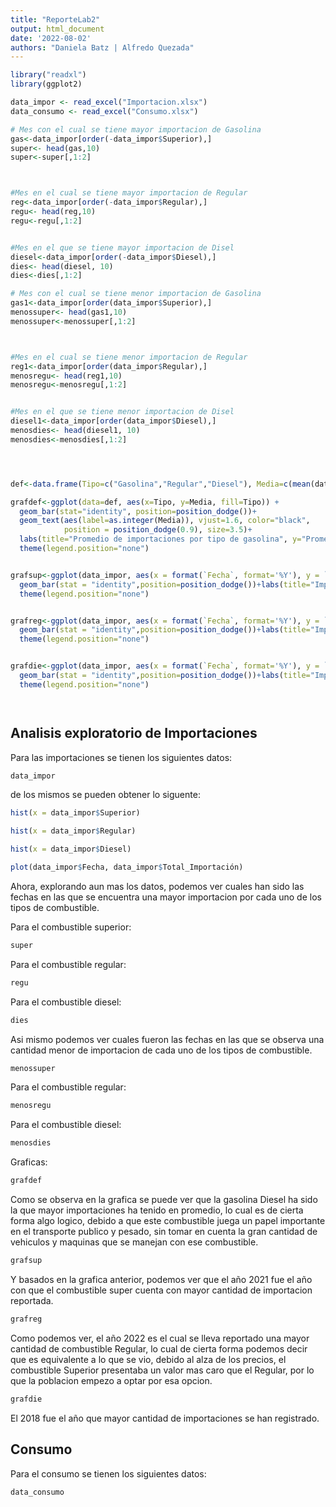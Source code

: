 ```yaml
---
title: "ReporteLab2"
output: html_document
date: '2022-08-02'
authors: "Daniela Batz | Alfredo Quezada"
---
```


```r

library("readxl")
library(ggplot2)

data_impor <- read_excel("Importacion.xlsx")
data_consumo <- read_excel("Consumo.xlsx")

# Mes con el cual se tiene mayor importacion de Gasolina
gas<-data_impor[order(-data_impor$Superior),]
super<- head(gas,10)
super<-super[,1:2]



#Mes en el cual se tiene mayor importacion de Regular 
reg<-data_impor[order(-data_impor$Regular),]
regu<- head(reg,10)
regu<-regu[,1:2]


#Mes en el que se tiene mayor importacion de Disel 
diesel<-data_impor[order(-data_impor$Diesel),]
dies<- head(diesel, 10)
dies<-dies[,1:2]

# Mes con el cual se tiene menor importacion de Gasolina
gas1<-data_impor[order(data_impor$Superior),]
menossuper<- head(gas1,10)
menossuper<-menossuper[,1:2]



#Mes en el cual se tiene menor importacion de Regular 
reg1<-data_impor[order(data_impor$Regular),]
menosregu<- head(reg1,10)
menosregu<-menosregu[,1:2]


#Mes en el que se tiene menor importacion de Disel 
diesel1<-data_impor[order(data_impor$Diesel),]
menosdies<- head(diesel1, 10)
menosdies<-menosdies[,1:2]




def<-data.frame(Tipo=c("Gasolina","Regular","Diesel"), Media=c(mean(data_impor$Superior), mean(data_impor$Regular), mean(data_impor$Diesel)))

grafdef<-ggplot(data=def, aes(x=Tipo, y=Media, fill=Tipo)) +
  geom_bar(stat="identity", position=position_dodge())+
  geom_text(aes(label=as.integer(Media)), vjust=1.6, color="black",
            position = position_dodge(0.9), size=3.5)+
  labs(title="Promedio de importaciones por tipo de gasolina", y="Promedio")+
  theme(legend.position="none")


grafsup<-ggplot(data_impor, aes(x = format(`Fecha`, format='%Y'), y = `Superior`, fill =format(`Fecha`, format='%Y') )) +
  geom_bar(stat = "identity",position=position_dodge())+labs(title="Importaciones por año de combustible Superior", y="Importacion" , x='Año')+
  theme(legend.position="none")


grafreg<-ggplot(data_impor, aes(x = format(`Fecha`, format='%Y'), y = `Regular`, fill =format(`Fecha`, format='%Y') )) +
  geom_bar(stat = "identity",position=position_dodge())+labs(title="Importaciones por año de combustible Regular", y="Importacion" , x='Año')+
  theme(legend.position="none")


grafdie<-ggplot(data_impor, aes(x = format(`Fecha`, format='%Y'), y = `Diesel`, fill =format(`Fecha`, format='%Y') )) +
  geom_bar(stat = "identity",position=position_dodge())+labs(title="Importaciones por año de combustible Diesel", y="Importacion" , x='Año')+
  theme(legend.position="none")




```

## Analisis exploratorio de Importaciones 

Para las importaciones se tienen los siguientes datos:

```r
data_impor
```

de los mismos se pueden obtener lo siguente: 

```r
hist(x = data_impor$Superior)
```



```r
hist(x = data_impor$Regular)
```



```r
hist(x = data_impor$Diesel)
```



```r
plot(data_impor$Fecha, data_impor$Total_Importación)
```


Ahora, explorando aun mas los datos, podemos ver cuales han sido las fechas en las que se encuentra una mayor importacion por cada uno de los tipos de combustible. 

Para el combustible superior: 

```r
super
```

Para el combustible regular: 

```r
regu
```

Para el combustible diesel: 
```r
dies
```


Asi mismo podemos ver cuales fueron las fechas en las que se observa una cantidad menor de importacion de cada uno de los tipos de combustible.

```r
menossuper
```

Para el combustible regular: 

```r
menosregu
```

Para el combustible diesel: 
```r
menosdies
```


Graficas:

```r
grafdef
```


Como se observa en la grafica se puede ver que la gasolina Diesel ha sido la que mayor importaciones ha tenido en promedio, lo cual es de cierta forma algo logico, debido a que este combustible juega un papel importante en el transporte publico y pesado, sin tomar en cuenta la gran cantidad de vehiculos y maquinas que se manejan con ese combustible. 


```r
grafsup
```


Y basados en la grafica anterior, podemos ver que el año 2021 fue el año con que el combustible super cuenta con mayor cantidad de importacion reportada. 


```r
grafreg
```


Como podemos ver, el año 2022 es el cual se lleva reportado una mayor cantidad de combustible Regular, lo cual de cierta forma podemos decir que es equivalente a lo que se vio, debido al alza de los precios, el combustible Superior presentaba un valor mas caro que el Regular, por lo que la poblacion empezo a optar por esa opcion.


```r
grafdie
```


El 2018 fue el año que mayor cantidad de importaciones se han registrado. 











## Consumo 

Para el consumo se tienen los siguientes datos:
```r
data_consumo
```



